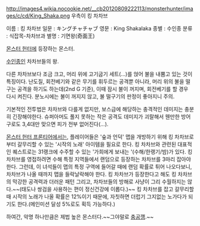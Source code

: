 http://images4.wikia.nocookie.net/__cb20120809222113/monsterhunter/images/c/cd/King_Shaka.png
우측이 킹 차차브

이름 : 킹 차차브
일문 : キングチャチャブ
영문 : King Shakalaka
종별 : 수인종
분류 : 식잡목-차차브과
별명 : 기면왕(奇面王)

[[몬스터 헌터]]에 등장하는 몬스터.

[[수인종]]인 차차브들의 왕.

다른 차차브보다 조금 크고, 머리 위에 고기굽기 세트(…)를 얹어 불을 내뿜고 있는 것이 특징이다. 난도질, 회전베기와 같은 무기를 휘두르는 공격뿐 아니라, 머리 위의 불을 떨구는 공격을 하기도 하는데(2nd G 기준), 이때 잠시 불이 꺼지며, 회전베기를 할 경우 다시 켜진다. 분노시에는 불이 꺼지지 않고, 불 떨구기의 판정이 좋아지니 주의. 

기본적인 전투법은 차차브와 다를게 없지만, 보스급에 해당하는 충격적인 데미지는 충분히 긴장해야한다. 슈퍼아머도 풀지 못하는 작은 공격도 데미지가 괴랄해서 웬만한 방어구로도 3,4대만 맞으면 피가 전부 없어진다(…).

[[몬스터 헌터 프론티어]]에서는, 플레이어들은 '숲과 언덕' 맵을 개방하기 위해 킹 차차브로부터 갈무리할 수 있는 '시작의 노래' 아이템을 필요로 한다.
킹 차차브와 관련된 대표적인 퀘스트로는 31랭크에 수주할 수 있는 '가희에게 보내는 {{{Re:퀘스트}}}'(수해/한랭기/밤)가 있다.
킹 차차브를 영접하려면 수해 특정 지역들에서 랜덤으로 등장하는 차차브를 3마리 잡아야 한다. 그런데, 이 녀석들이 맵의 특정 구역에 들어갈 때에 랜덤 확률로 튀어 나오다보니, 차차브가 나올 때까지 맵을 들락날락해야 한다. 킹 차차브가 등장한다고 해도 킹 차차브의 막강한 공격력과 더러운 패턴 그리고, 차차브들의 방해로 사냥이 그리 수월하지는 않다.~~(태도나 쌍검을 사용하는 편이 정신건강에 이롭다.)~~ 킹 차차브를 잡고 갈무리할 때 시작의 노래가 나올 확률은 12%이기 때문에, 자칫하면 더럽기 그지없는 노가다가 되기도 한다.(메인미션 달성 5%로도 획득 가능하다.)

하여간, 악명 하나만큼은 제법 높은 몬스터다.~~그야말로 [[충공깽]].~~
